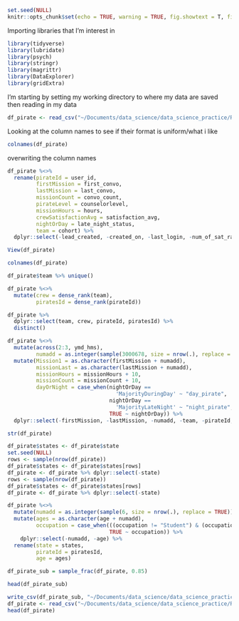 
```r
set.seed(NULL)
knitr::opts_chunk$set(echo = TRUE, warning = TRUE, fig.showtext = T, fig.retina = 1)
```

Importing libraries that I'm interest in
```r
library(tidyverse)
library(lubridate)
library(psych)
library(stringr)
library(magrittr)
library(DataExplorer)
library(gridExtra)

```

I'm starting by setting my working directory to where my data are saved
then reading in my data
```r
df_pirate <- read_csv("~/Documents/data_science/data_science_practice/R/pirates_clustering/df_pirate_tomod.csv")
```

Looking at the column names to see if their format is uniform/what i like
```r
colnames(df_pirate)
```

overwriting the column names
```r
df_pirate %<>%
  rename(pirateId = user_id,
         firstMission = first_convo,
         lastMission = last_convo,
         missionCount = convo_count,
         pirateLevel = counselorlevel,
         missionHours = hours,
         crewSatisfactionAvg = satisfaction_avg,
         nightOrDay = late_night_status,
         team = cohort) %>%
  dplyr::select(-lead_created, -created_on, -last_login, -num_of_sat_ratings, -hours_this_week)

View(df_pirate)
```

```r
colnames(df_pirate)
```

```r
df_pirate$team %>% unique()
```

```r
df_pirate %<>% 
  mutate(crew = dense_rank(team),
         piratesId = dense_rank(pirateId))

df_pirate %>% 
  dplyr::select(team, crew, pirateId, piratesId) %>% 
  distinct()
```

```r
df_pirate %<>%
  mutate(across(2:3, ymd_hms),
         numadd = as.integer(sample(3000678, size = nrow(.), replace = TRUE))) %>%
  mutate(Mission1 = as.character(firstMission + numadd),
         missionLast = as.character(lastMission + numadd),
         missionHours = missionHours + 10,
         missionCount = missionCount + 10,
         dayOrNight = case_when(nightOrDay == 
                                  'MajorityDuringDay' ~ "day_pirate",
                                nightOrDay == 
                                  'MajorityLateNight' ~ "night_pirate",
                                TRUE ~ nightOrDay)) %>%
  dplyr::select(-firstMission, -lastMission, -numadd, -team, -pirateId, -nightOrDay)

str(df_pirate)

df_pirate$states <- df_pirate$state
set.seed(NULL)
rows <- sample(nrow(df_pirate))
df_pirate$states <- df_pirate$states[rows]
df_pirate <- df_pirate %>% dplyr::select(-state)
rows <- sample(nrow(df_pirate))
df_pirate$states <- df_pirate$states[rows]
df_pirate <- df_pirate %>% dplyr::select(-state)

df_pirate %<>%
  mutate(numadd = as.integer(sample(6, size = nrow(.), replace = TRUE))) %>%
  mutate(ages = as.character(age + numadd),
         occupation = case_when(((occupation != "Student") & (occupation != "Working")) ~ "other",
                                TRUE ~ occupation)) %>%
    dplyr::select(-numadd, -age) %>%
  rename(state = states,
         pirateId = piratesId,
         age = ages)

df_pirate_sub = sample_frac(df_pirate, 0.85)
```

```r
head(df_pirate_sub)
```


```r
write_csv(df_pirate_sub, "~/Documents/data_science/data_science_practice/R/pirates_clustering/df_pirate.csv")
df_pirate <- read_csv("~/Documents/data_science/data_science_practice/R/pirates_clustering/df_pirate.csv")
head(df_pirate)
```
